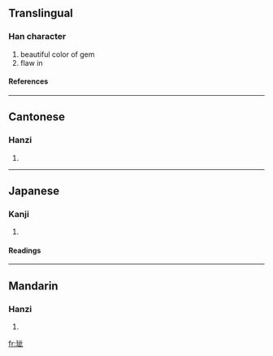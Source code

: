 ==Translingual==
===Han character===
{{Han char|rn=96|rad=玉|as=05|sn=9|four=1111<sub>0</sub>|canj=一土卜一心 (MGYMP)}}
# beautiful color of gem
# flaw in
====References====
{{Han ref|kx=0729.060|dkj=20900|hdz=21110.100|uh=73BC|ud=29628|bh=D2AF|bd=53935}}

----
==Cantonese==
===Hanzi===
{{yue-hanzi|jyut=|y=chi2}}
# {{defn|Cantonese}}

----
==Japanese==
===Kanji===
{{ja-kanji|grade=|rs=玉05}}
# {{defn|Japanese}} 
====Readings====
{{ja-readings|on=[[せい]] (sei), [[さい]] (sai), [[さ]] (sa), [[し]] (shi)|kun=[[あざやか]] (azayaka)}}

----
==Mandarin==
===Hanzi===
{{cmn-hanzi|pin=[[cǐ]] (ci3)|wg=tz'u<sup>3</sup>}}
# {{defn|Mandarin}}

[[fr:玼]]